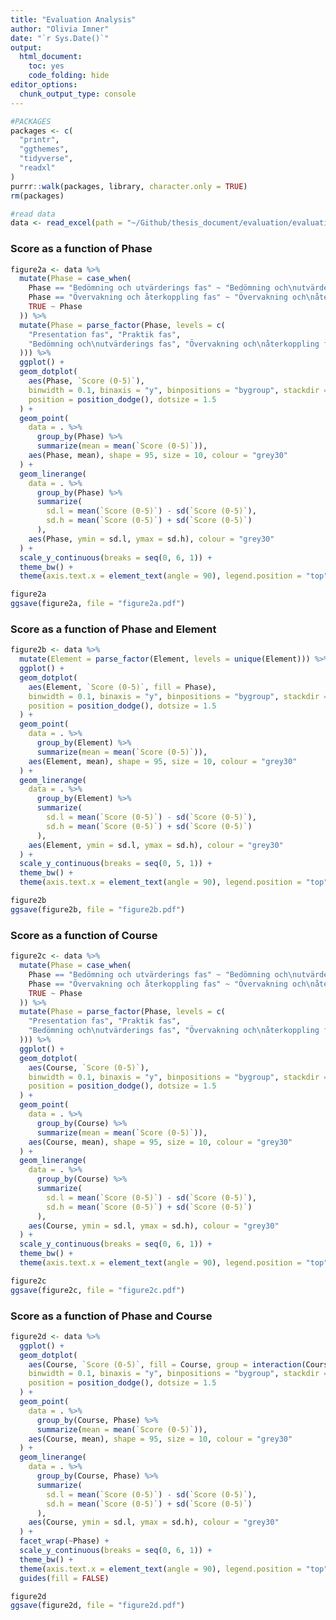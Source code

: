 ```yaml
---
title: "Evaluation Analysis"
author: "Olivia Imner"
date: "`r Sys.Date()`"
output:
  html_document:
    toc: yes
    code_folding: hide
editor_options: 
  chunk_output_type: console
---
```


```r
#PACKAGES
packages <- c(
  "printr",
  "ggthemes",
  "tidyverse",
  "readxl"
)
purrr::walk(packages, library, character.only = TRUE)
rm(packages)
```

```r
#read data
data <- read_excel(path = "~/Github/thesis_document/evaluation/evaluationResultsOfficial.xlsx")
```

### Score as a function of Phase

```r
figure2a <- data %>% 
  mutate(Phase = case_when(
    Phase == "Bedömning och utvärderings fas" ~ "Bedömning och\nutvärderings fas",
    Phase == "Övervakning och återkoppling fas" ~ "Övervakning och\nåterkoppling fas",
    TRUE ~ Phase
  )) %>%
  mutate(Phase = parse_factor(Phase, levels = c(
    "Presentation fas", "Praktik fas", 
    "Bedömning och\nutvärderings fas", "Övervakning och\nåterkoppling fas"
  ))) %>%
  ggplot() +
  geom_dotplot(
    aes(Phase, `Score (0-5)`),
    binwidth = 0.1, binaxis = "y", binpositions = "bygroup", stackdir = "center", 
    position = position_dodge(), dotsize = 1.5
  ) +
  geom_point(
    data = . %>%
      group_by(Phase) %>%
      summarize(mean = mean(`Score (0-5)`)),
    aes(Phase, mean), shape = 95, size = 10, colour = "grey30"
  ) +
  geom_linerange(
    data = . %>%
      group_by(Phase) %>%
      summarize(
        sd.l = mean(`Score (0-5)`) - sd(`Score (0-5)`),
        sd.h = mean(`Score (0-5)`) + sd(`Score (0-5)`)
      ),
    aes(Phase, ymin = sd.l, ymax = sd.h), colour = "grey30"
  ) +
  scale_y_continuous(breaks = seq(0, 6, 1)) +
  theme_bw() +
  theme(axis.text.x = element_text(angle = 90), legend.position = "top")

figure2a
ggsave(figure2a, file = "figure2a.pdf")
```

### Score as a function of Phase and Element

```r
figure2b <- data %>%
  mutate(Element = parse_factor(Element, levels = unique(Element))) %>%
  ggplot() +
  geom_dotplot(
    aes(Element, `Score (0-5)`, fill = Phase),
    binwidth = 0.1, binaxis = "y", binpositions = "bygroup", stackdir = "center", 
    position = position_dodge(), dotsize = 1.5
  ) +
  geom_point(
    data = . %>%
      group_by(Element) %>%
      summarize(mean = mean(`Score (0-5)`)),
    aes(Element, mean), shape = 95, size = 10, colour = "grey30"
  ) +
  geom_linerange(
    data = . %>%
      group_by(Element) %>%
      summarize(
        sd.l = mean(`Score (0-5)`) - sd(`Score (0-5)`),
        sd.h = mean(`Score (0-5)`) + sd(`Score (0-5)`)
      ),
    aes(Element, ymin = sd.l, ymax = sd.h), colour = "grey30"
  ) +
  scale_y_continuous(breaks = seq(0, 5, 1)) +
  theme_bw() +
  theme(axis.text.x = element_text(angle = 90), legend.position = "top")

figure2b
ggsave(figure2b, file = "figure2b.pdf")
```

### Score as a function of Course

```r
figure2c <- data %>% 
  mutate(Phase = case_when(
    Phase == "Bedömning och utvärderings fas" ~ "Bedömning och\nutvärderings fas",
    Phase == "Övervakning och återkoppling fas" ~ "Övervakning och\nåterkoppling fas",
    TRUE ~ Phase
  )) %>%
  mutate(Phase = parse_factor(Phase, levels = c(
    "Presentation fas", "Praktik fas", 
    "Bedömning och\nutvärderings fas", "Övervakning och\nåterkoppling fas"
  ))) %>%
  ggplot() +
  geom_dotplot(
    aes(Course, `Score (0-5)`),
    binwidth = 0.1, binaxis = "y", binpositions = "bygroup", stackdir = "center", 
    position = position_dodge(), dotsize = 1.5
  ) +
  geom_point(
    data = . %>%
      group_by(Course) %>%
      summarize(mean = mean(`Score (0-5)`)),
    aes(Course, mean), shape = 95, size = 10, colour = "grey30"
  ) +
  geom_linerange(
    data = . %>%
      group_by(Course) %>%
      summarize(
        sd.l = mean(`Score (0-5)`) - sd(`Score (0-5)`),
        sd.h = mean(`Score (0-5)`) + sd(`Score (0-5)`)
      ),
    aes(Course, ymin = sd.l, ymax = sd.h), colour = "grey30"
  ) +
  scale_y_continuous(breaks = seq(0, 6, 1)) +
  theme_bw() +
  theme(axis.text.x = element_text(angle = 90), legend.position = "top")

figure2c
ggsave(figure2c, file = "figure2c.pdf")
```

### Score as a function of Phase and Course

```r
figure2d <- data %>% 
  ggplot() +
  geom_dotplot(
    aes(Course, `Score (0-5)`, fill = Course, group = interaction(Course, Phase)),
    binwidth = 0.1, binaxis = "y", binpositions = "bygroup", stackdir = "center", 
    position = position_dodge(), dotsize = 1.5
  ) +
  geom_point(
    data = . %>%
      group_by(Course, Phase) %>%
      summarize(mean = mean(`Score (0-5)`)),
    aes(Course, mean), shape = 95, size = 10, colour = "grey30"
  ) +
  geom_linerange(
    data = . %>%
      group_by(Course, Phase) %>%
      summarize(
        sd.l = mean(`Score (0-5)`) - sd(`Score (0-5)`),
        sd.h = mean(`Score (0-5)`) + sd(`Score (0-5)`)
      ),
    aes(Course, ymin = sd.l, ymax = sd.h), colour = "grey30"
  ) +
  facet_wrap(~Phase) +
  scale_y_continuous(breaks = seq(0, 6, 1)) +
  theme_bw() +
  theme(axis.text.x = element_text(angle = 90), legend.position = "top") +
  guides(fill = FALSE)

figure2d
ggsave(figure2d, file = "figure2d.pdf")
```

